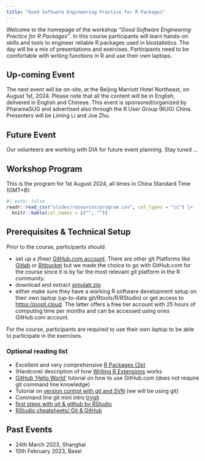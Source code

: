 ```yaml
---
title: "Good Software Engineering Practice for R Packages"
---
```


<!--
Creators (initial authors): 
- Daniel Sabanes Bove, https://github.com/danielinteractive/ and www.linkedin.com/in/danielsabanesbove/
- Friedrich Pahlke, https://github.com/fpahlke/ and www.linkedin.com/in/pahlke/
- Kevin Kunzmann, https://github.com/kkmann/ and https://www.linkedin.com/in/kevin-kunzmann-6486a11bb/
In the current version, changes were done by (later authors):
- Liming Li, https://github.com/clarkliming
- Joe Zhu, https://github.com/shajoezhu and http://www.linkedin.com/in/joe-zhu-464b5818
License: This work is licensed under the Creative Commons Attribution-ShareAlike 4.0 International License.
To view a copy of this license, visit http://creativecommons.org/licenses/by-sa/4.0/.
The source files are hosted at https://github.com/pharmarug/pharmasug2024-r-workshop, which is forked from
the original version at https://github.com/openpharma/workshop-r-swe.
Important: To use this work you must provide the name of the creators (initial authors), a link to the material, a link to the license, and indicate if changes were made.
--> 

Welcome to the homepage of the workshop *"Good Software Engineering Practice for R Packages"*. In this course participants will learn hands-on skills and tools to engineer reliable R packages used in biostatistics. The day will be a mix of presentations and exercises. Participants need to be comfortable with writing functions in R and use their own laptops.

## Up-coming Event

The next event will be on-site, at the Beijing Marriott Hotel Northeast, on August 1st, 2024.
Please note that all the content will be in English, delivered in English and Chinese. 
This event is sponsored/organized by PharamaSUG and advertised also through
the R User Group (RUG) China. Presenters will be Liming Li and Joe Zhu.

## Future Event

Our volunteers are working with DIA for future event planning. Stay tuned ...

## Workshop Program

This is the program for 1st August 2024, all times in China Standard Time (GMT+8):

```r
#| echo: false
readr::read_csv("slides/resources/program.csv", col_types = "cc") |>
  knitr::kable(col.names = c("", ""))
```

## Prerequisites & Technical Setup

Prior to the course, participants should

-   set up a (free) [GitHub.com account](https://github.com/join). There are other git Platforms like [Gitlab](https://about.gitlab.com/) or [Bitbucket](https://bitbucket.org/) but we made the choice to go with GitHub.com for the course since it is by far the most relevant git platform in the R community.
-   download and extract [simulatr.zip](slides/download/simulatr.zip)
-   either make sure they have a working R software development setup on their own laptop (up-to-date git/Rtools/R/RStudio) or get access to <https://posit.cloud>. The latter offers a free tier account with 25 hours of computing time per months and can be accessed using ones GitHub.com account.

For the course, participants are required to use their own laptop to be able to participate in the exercises.

### Optional reading list

-   Excellent and very comprehensive [R Packages (2e)](https://r-pkgs.org/)
-   (Hardcore) description of how [Writing R Extensions](https://cran.r-project.org/doc/manuals/R-exts.html) works
-   [GitHub 'Hello World'](https://docs.github.com/en/get-started/quickstart/hello-world) tutorial on how to use GitHub.com (does not require git command line knowledge)
-   Tutorial on [version control with git and SVN](https://support.posit.co/hc/en-us/articles/200532077-Version-Control-with-Git-and-SVN) (we will be using git)
-   Command line git mini intro [trygit](https://trygit.js.org/)
-   [first steps with git & github by RStudio](https://www.youtube.com/watch?v=jN6tvgt3GK8)
-   [RStudio cheatsheets/ Git & GitHub](https://github.com/rstudio/cheatsheets/blob/main/git-github.pdf)

## Past Events

- 24th March 2023, Shanghai
- 10th February 2023, Basel
